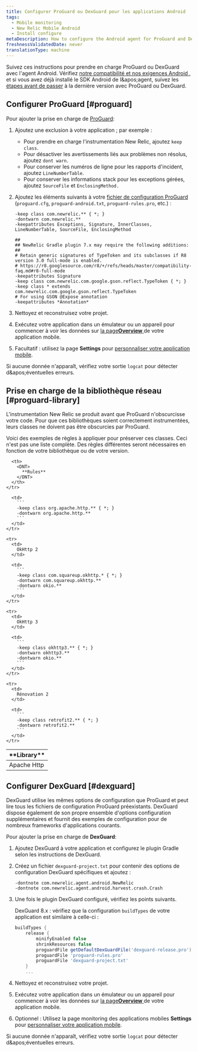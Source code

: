 ```yaml
---
title: Configurer ProGuard ou DexGuard pour les applications Android
tags:
  - Mobile monitoring
  - New Relic Mobile Android
  - Install configure
metaDescription: How to configure the Android agent for ProGuard and DexGuard
freshnessValidatedDate: never
translationType: machine
---
```


Suivez ces instructions pour prendre en charge ProGuard ou DexGuard avec l&apos;agent Android. Vérifiez [notre compatibilité et nos exigences Android ](/docs/mobile-monitoring/new-relic-mobile-android/get-started/new-relic-android-compatibility-requirements), et si vous avez déjà installé le SDK Android de l&amp;apos;agent, suivez les [étapes avant de passer](/docs/mobile-apps/android-1-upgrade) à la dernière version avec ProGuard ou DexGuard.

## Configurer ProGuard [#proguard]

Pour ajouter la prise en charge de [ProGuard](http://proguard.sourceforge.net/manual/usage.html):

1. Ajoutez une exclusion à votre application ; par exemple :

   * Pour prendre en charge l&apos;instrumentation New Relic, ajoutez `keep class`.
   * Pour désactiver les avertissements liés aux problèmes non résolus, ajoutez `dont warn`.
   * Pour conserver les numéros de ligne pour les rapports d&apos;incident, ajoutez `LineNumberTable`.
   * Pour conserver les informations stack pour les exceptions gérées, ajoutez `SourceFile` et `EnclosingMethod.`

2. Ajoutez les éléments suivants à votre [fichier de configuration ProGuard](#proguard-library) (`proguard.cfg`, `proguard-android.txt`, `proguard-rules.pro`, etc.) :

   ```
   -keep class com.newrelic.** { *; }
   -dontwarn com.newrelic.**
   -keepattributes Exceptions, Signature, InnerClasses, LineNumberTable, SourceFile, EnclosingMethod

   ##
   ## NewRelic Gradle plugin 7.x may require the following additions:
   ##
   # Retain generic signatures of TypeToken and its subclasses if R8 version 3.0 full-mode is enabled.
   # https://r8.googlesource.com/r8/+/refs/heads/master/compatibility-faq.md#r8-full-mode
   -keepattributes Signature
   -keep class com.newrelic.com.google.gson.reflect.TypeToken { *; }
   -keep class * extends com.newrelic.com.google.gson.reflect.TypeToken
   # For using GSON @Expose annotation
   -keepattributes *Annotation*
   ```

3. Nettoyez et reconstruisez votre projet.

4. Exécutez votre application dans un émulateur ou un appareil pour commencer à voir les données sur [la page<DNT>**Overview**</DNT> ](/docs/mobile-apps/mobile-apps-dashboard)de votre application mobile.

5. Facultatif : utilisez la page <InlinePopover type="mobile" /><DNT>**Settings**</DNT> pour [personnaliser votre application mobile](/docs/mobile-apps/customizing-your-mobile-app-settings).

Si aucune donnée n&apos;apparaît, vérifiez votre sortie `logcat` pour détecter d&amp;apos;éventuelles erreurs.

<InstallFeedback />

## Prise en charge de la bibliothèque réseau [#proguard-library]

L&apos;instrumentation New Relic se produit avant que ProGuard n&apos;obscurcisse votre code. Pour que ces bibliothèques soient correctement instrumentées, leurs classes ne doivent pas être obscurcies par ProGuard.

Voici des exemples de règles à appliquer pour préserver ces classes. Ceci n&apos;est pas une liste complète. Des règles différentes seront nécessaires en fonction de votre bibliothèque ou de votre version.

<table>
  <thead>
    <tr>
      <th style={{ width: "200px" }}>
        <DNT>
          **Library**
        </DNT>
      </th>

      <th>
        <DNT>
          **Rules**
        </DNT>
      </th>
    </tr>
  </thead>

  <tbody>
    <tr>
      <td>
        Apache Http
      </td>

      <td>
        ```
        -keep class org.apache.http.** { *; }
        -dontwarn org.apache.http.**
        ```
      </td>
    </tr>

    <tr>
      <td>
        OkHttp 2
      </td>

      <td>
        ```
        -keep class com.squareup.okhttp.* { *; }
        -dontwarn com.squareup.okhttp.**
        -dontwarn okio.**
        ```
      </td>
    </tr>

    <tr>
      <td>
        OkHttp 3
      </td>

      <td>
        ```
        -keep class okhttp3.** { *; }
        -dontwarn okhttp3.**
        -dontwarn okio.**
        ```
      </td>
    </tr>

    <tr>
      <td>
        Rénovation 2
      </td>

      <td>
        ```
        -keep class retrofit2.** { *; }
        -dontwarn retrofit2.**
        ```
      </td>
    </tr>
  </tbody>
</table>

## Configurer DexGuard [#dexguard]

DexGuard utilise les mêmes options de configuration que ProGuard et peut lire tous les fichiers de configuration ProGuard préexistants. DexGuard dispose également de son propre ensemble d&apos;options configuration supplémentaires et fournit des exemples de configuration pour de nombreux frameworks d&apos;applications courants.

Pour ajouter la prise en charge de <DNT>**DexGuard**</DNT>:

1. Ajoutez DexGuard à votre application et configurez le plugin Gradle selon les instructions de DexGuard.

2. Créez un fichier `dexguard-project.txt` pour contenir des options de configuration DexGuard spécifiques et ajoutez :

   ```
   -dontnote com.newrelic.agent.android.NewRelic
   -dontnote com.newrelic.agent.android.harvest.crash.Crash
   ```

3. Une fois le plugin DexGuard configuré, vérifiez les points suivants.

   DexGuard 8.x : vérifiez que la configuration `buildTypes` de votre application est similaire à celle-ci :

   ```gradle
   buildTypes {
       release {
           minifyEnabled false
           shrinkResources false
           proguardFile getDefaultDexGuardFile('dexguard-release.pro')
           proguardFile 'proguard-rules.pro'
           proguardFile 'dexguard-project.txt'
       } 
       ...
   ```

4. Nettoyez et reconstruisez votre projet.

5. Exécutez votre application dans un émulateur ou un appareil pour commencer à voir les données sur [la page<DNT>**Overview**</DNT> ](/docs/mobile-apps/mobile-apps-dashboard)de votre application mobile.

6. Optionnel : Utilisez la page monitoring des applications mobiles <DNT>**Settings**</DNT> pour [personnaliser votre application mobile](/docs/mobile-apps/customizing-your-mobile-app-settings).

Si aucune donnée n&apos;apparaît, vérifiez votre sortie `logcat` pour détecter d&amp;apos;éventuelles erreurs.